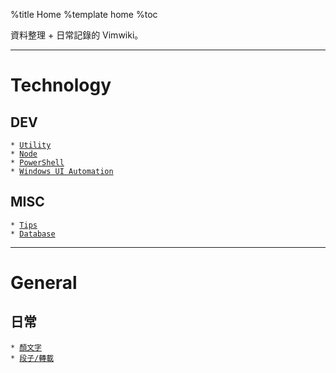 %title Home
%template home
%toc

資料整理 + 日常記錄的 Vimwiki。

-----

= Technology =
== DEV ==
 * [[dev/util|Utility]] 
 * [[dev/node|Node]] 
 * [[dev/ps1|PowerShell]] 
 * [[dev/win-uia|Windows UI Automation]] 

== MISC ==
 * [[dev/tips|Tips]] 
 * [[dev/db|Database]] 

-----

= General =
== 日常 ==
 * [[general/emoticon|顏文字]] 
 * [[general/txt|段子/轉載]]


